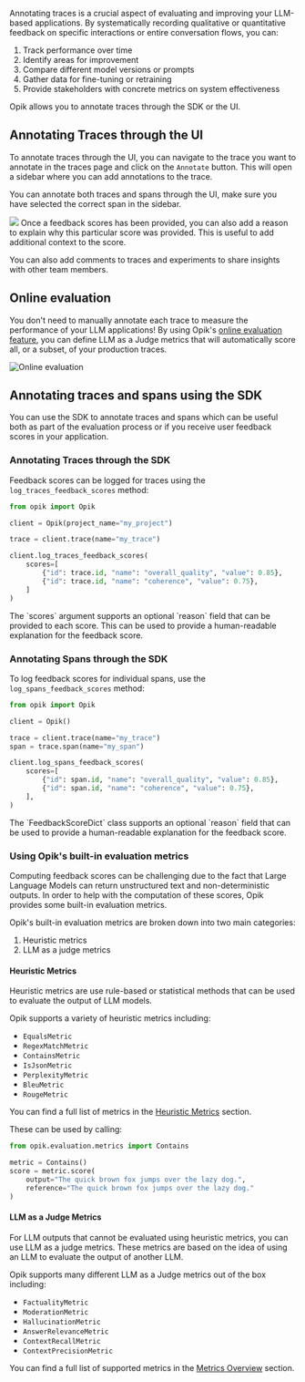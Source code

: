 Annotating traces is a crucial aspect of evaluating and improving your LLM-based applications. By systematically recording qualitative or quantitative
feedback on specific interactions or entire conversation flows, you can:

1. Track performance over time
2. Identify areas for improvement
3. Compare different model versions or prompts
4. Gather data for fine-tuning or retraining
5. Provide stakeholders with concrete metrics on system effectiveness

Opik allows you to annotate traces through the SDK or the UI.

## Annotating Traces through the UI

To annotate traces through the UI, you can navigate to the trace you want to annotate in the traces page and click on the `Annotate` button.
This will open a sidebar where you can add annotations to the trace.

You can annotate both traces and spans through the UI, make sure you have selected the correct span in the sidebar.

<Frame>
  <img src="/img/tracing/annotate_traces.png" />
</Frame>

<Tip>
  Once a feedback scores has been provided, you can also add a reason to explain why this particular score was provided.
  This is useful to add additional context to the score.
</Tip>

You can also add comments to traces and experiments to share insights with other team members.

## Online evaluation

You don't need to manually annotate each trace to measure the performance of your LLM applications! By using Opik's [online evaluation feature](/production/rules), you can define LLM as a Judge metrics that will automatically score all, or a subset, of your production traces.

![Online evaluation](/img/production/online_evaluation.gif)

## Annotating traces and spans using the SDK

You can use the SDK to annotate traces and spans which can be useful both as part of the evaluation process or if you receive user feedback scores in your application.

### Annotating Traces through the SDK

Feedback scores can be logged for traces using the `log_traces_feedback_scores` method:

```python
from opik import Opik

client = Opik(project_name="my_project")

trace = client.trace(name="my_trace")

client.log_traces_feedback_scores(
    scores=[
        {"id": trace.id, "name": "overall_quality", "value": 0.85},
        {"id": trace.id, "name": "coherence", "value": 0.75},
    ]
)
```

<Tip>
  The `scores` argument supports an optional `reason` field that can be provided to each score. This can be used to
  provide a human-readable explanation for the feedback score.
</Tip>

### Annotating Spans through the SDK

To log feedback scores for individual spans, use the `log_spans_feedback_scores` method:

```python
from opik import Opik

client = Opik()

trace = client.trace(name="my_trace")
span = trace.span(name="my_span")

client.log_spans_feedback_scores(
    scores=[
        {"id": span.id, "name": "overall_quality", "value": 0.85},
        {"id": span.id, "name": "coherence", "value": 0.75},
    ],
)
```

<Note>
  The `FeedbackScoreDict` class supports an optional `reason` field that can be used to provide a human-readable
  explanation for the feedback score.
</Note>

### Using Opik's built-in evaluation metrics

Computing feedback scores can be challenging due to the fact that Large Language Models can return unstructured text and non-deterministic outputs. In order to help with the computation of these scores, Opik provides some built-in evaluation metrics.

Opik's built-in evaluation metrics are broken down into two main categories:

1. Heuristic metrics
2. LLM as a judge metrics

#### Heuristic Metrics

Heuristic metrics are use rule-based or statistical methods that can be used to evaluate the output of LLM models.

Opik supports a variety of heuristic metrics including:

- `EqualsMetric`
- `RegexMatchMetric`
- `ContainsMetric`
- `IsJsonMetric`
- `PerplexityMetric`
- `BleuMetric`
- `RougeMetric`

You can find a full list of metrics in the [Heuristic Metrics](/evaluation/metrics/heuristic_metrics) section.

These can be used by calling:

```python
from opik.evaluation.metrics import Contains

metric = Contains()
score = metric.score(
    output="The quick brown fox jumps over the lazy dog.",
    reference="The quick brown fox jumps over the lazy dog."
)
```

#### LLM as a Judge Metrics

For LLM outputs that cannot be evaluated using heuristic metrics, you can use LLM as a judge metrics. These metrics are based on the idea of using an LLM to evaluate the output of another LLM.

Opik supports many different LLM as a Judge metrics out of the box including:

- `FactualityMetric`
- `ModerationMetric`
- `HallucinationMetric`
- `AnswerRelevanceMetric`
- `ContextRecallMetric`
- `ContextPrecisionMetric`

You can find a full list of supported metrics in the [Metrics Overview](/evaluation/metrics/overview) section.
